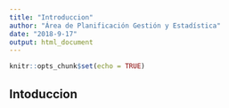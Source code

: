 ```yaml
---
title: "Introduccion"
author: "Área de Planificación Gestión y Estadística"
date: "2018-9-17"
output: html_document
---
```


```r
knitr::opts_chunk$set(echo = TRUE)
```

## Intoduccion

